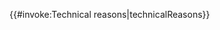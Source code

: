 <includeonly>{{#invoke:Technical reasons|technicalReasons}}</includeonly><noinclude>
{{Documentation}}
</noinclude>
